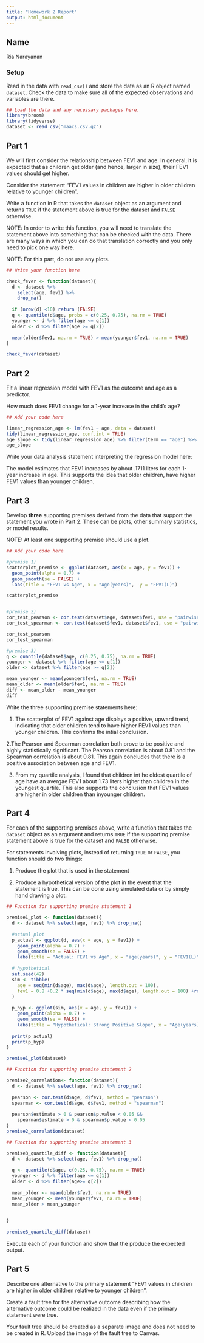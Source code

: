 ```yaml
---
title: "Homework 2 Report"
output: html_document
---
```



## Name

Ria Narayanan

### Setup

Read in the data with `read_csv()` and store the data as an R object named `dataset`. Check the data to make sure all of the expected observations and variables are there.


```r
## Load the data and any necessary packages here.
library(broom)
library(tidyverse)
dataset <- read_csv("maacs.csv.gz")

```

## Part 1

We will first consider the relationship between FEV1 and age. In general, it is expected that as children get older (and hence, larger in size), their FEV1 values should get higher. 

Consider the statement "FEV1 values in children are higher in older children relative to younger children". 

Write a function in R that takes the `dataset` object as an argument and returns `TRUE` if the statement above is true for the dataset and `FALSE` otherwise. 

NOTE: In order to write this function, you will need to translate the statement above into something that can be checked with the data. There are many ways in which you can do that translation correctly and you only need to pick one way here. 

NOTE: For this part, do not use any plots.

```r
## Write your function here

check_fever <- function(dataset){
  d <- dataset %>%
    select(age, fev1) %>%
    drop_na()
  
  if (nrow(d) <10) return (FALSE)
  q <- quantile(d$age, probs = c(0.25, 0.75), na.rm = TRUE)
  younger <- d %>% filter(age <= q[1])
  older <- d %>% filter(age >= q[2])
  
  mean(older$fev1, na.rm = TRUE) > mean(younger$fev1, na.rm = TRUE)
}

check_fever(dataset)
```


## Part 2

Fit a linear regression model with FEV1 as the outcome and age as a predictor.

How much does FEV1 change for a 1-year increase in the child's age? 

```r
## Add your code here

linear_regression_age <- lm(fev1 ~ age, data = dataset)
tidy(linear_regression_age, conf.int = TRUE)
age_slope <- tidy(linear_regression_age) %>% filter(term == "age") %>% pull(estimate)
age_slope
```


Write your data analysis statement interpreting the regression model here:

The model estimates that FEV1 increases by about .1711 liters for each 1-year increase in age. This supports the idea that older children, have higher FEV1 values than younger children.

## Part 3

Develop **three** supporting premises derived from the data that support the statement you wrote in Part 2. These can be plots, other summary statistics, or model results.

NOTE: At least one supporting premise should use a plot.

```r
## Add your code here

#premise 1)
scatterplot_premise <- ggplot(dataset, aes(x = age, y = fev1)) +
  geom_point(alpha = 0.7) +
  geom_smooth(se = FALSE) +
  labs(title = "FEV1 vs Age", x = "Age(years)",  y = "FEV1(L)")

scatterplot_premise


#premise 2)
cor_test_pearson <- cor.test(dataset$age, dataset$fev1, use = "pairwise.complete.obs")
cor_test_spearman <- cor.test(dataset$fev1, dataset$fev1, use = "pairwise.complete.obs", method = "spearman")

cor_test_pearson
cor_test_spearman

#premise 3)
q <- quantile(dataset$age, c(0.25, 0.75), na.rm = TRUE)
younger <- dataset %>% filter(age <= q[1])
older <- dataset %>% filter(age >= q[2])

mean_younger <- mean(younger$fev1, na.rm = TRUE)
mean_older <- mean(older$fev1, na.rm = TRUE)
diff <- mean_older - mean_younger
diff

```


Write the three supporting premise statements here:

1. The scatterplot of FEV1 against age displays a positive, upward trend, indicating that older children tend to have higher FEV1 values than younger children. This confirms the intial conclusion.

2.The Pearson and Spearman correlation both prove to be positive and highly statistically significant. The Pearson correlation is about 0.81 and the Spearman correlation is about 0.81. This again concludes that there is a positive association between age and FEV1.

3. From my quartile analysis, I found that children int he oldest quartile of age have an avergae FEV1 about 1.73 liters higher than children in the youngest quartile. This also supports the conclusion that FEV1 values are higher in older children than inyounger children.


## Part 4

For each of the supporting premises above, write a function that takes the `dataset` object as an argument and returns `TRUE` if the supporting premise statement above is true for the dataset and `FALSE` otherwise. 

For statements involving plots, instead of returning `TRUE` or `FALSE`, you function should do two things:

1. Produce the plot that is used in the statement

2. Produce a hypothetical version of the plot in the event that the statement is true. This can be done using simulated data or by simply hand drawing a plot.


```r
## Function for supporting premise statement 1

premise1_plot <- function(dataset){
  d <- dataset %>% select(age, fev1) %>% drop_na()
  
  #actual plot
  p_actual <- ggplot(d, aes(x = age, y = fev1)) +
    geom_point(alpha = 0.7) +
    geom_smooth(se = FALSE) +
    labs(title = "Actual: FEV1 vs Age", x = "age(years)", y = "FEV1(L)")
  
  # hypothetical
  set.seed(42)
  sim <- tibble(
    age = seq(min(d$age), max(d$age), length.out = 100),
    fev1 = 0.8 +0.2 * seq(min(d$age), max(d$age), length.out = 100) +rnorm(100,0,0.1)
  )
  
  p_hyp <- ggplot(sim, aes(x = age, y = fev1)) +
    geom_point(alpha = 0.7) +
    geom_smooth(se = FALSE) +
    labs(title = "Hypothetical: Strong Positive Slope", x = "Age(years)", y = "FEV1(L)")
  
  print(p_actual)
  print(p_hyp)
}

premise1_plot(dataset)
```


```r
## Function for supporting premise statement 2

premise2_correlation<- function(dataset){
  d <- dataset %>% select(age, fev1) %>% drop_na()
  
  pearson <- cor.test(d$age, d$fev1, method = "pearson")
  spearman <- cor.test(d$age, d$fev1, method = "spearman")
  
  pearson$estimate > 0 & pearson$p.value < 0.05 &&
    spearman$estimate > 0 & spearman$p.value < 0.05
}
premise2_correlation(dataset)

```


```r
## Function for supporting premise statement 3

premise3_quartile_diff <- function(dataset){
  d <- dataset %>% select(age, fev1) %>% drop_na()
  
  q <- quantile(d$age, c(0.25, 0.75), na.rm = TRUE)
  younger <- d %>% filter(age <= q[1])
  older <- d %>% filter(age>= q[2])
  
  mean_older <- mean(older$fev1, na.rm = TRUE)
  mean_younger <- mean(younger$fev1, na.rm = TRUE)
  mean_older > mean_younger
  
  
}

premise3_quartile_diff(dataset)
```

Execute each of your function and show that the produce the expected output.


## Part 5

Describe one alternative to the primary statement "FEV1 values in children are higher in older children relative to younger children". 

Create a fault tree for the alternative outcome describing how the alternative outcome could be realized in the data even if the primary statement were true.

Your fault tree should be created as a separate image and does not need to be created in R. Upload the image of the fault tree to Canvas.


